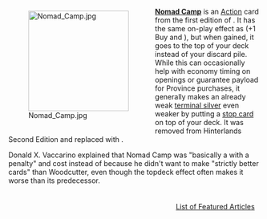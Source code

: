 <div style="float: left; margin: 0.5em 0.9em 0.4em 0;">[[File:Nomad Camp.jpg|200px]]</div>

'''[[Nomad Camp]]''' is an [[Action]] card from the first edition of {{Set|Hinterlands}}. It has the same on-play effect as {{Card|Woodcutter}} (+1 Buy and {{Costplus|2}}), but when gained, it goes to the top of your deck instead of your discard pile. While this can occasionally help with economy timing on {{Split|4|3}} openings or guarantee payload for Province purchases, it generally makes an already weak [[terminal silver]] even weaker by putting a [[stop card]] on top of your deck. It was removed from Hinterlands Second Edition and replaced with {{Card|Nomads}}.

Donald X. Vaccarino explained that Nomad Camp was "basically a {{Card|Woodcutter}} with a penalty" and cost {{Cost|4}} instead of {{Cost|3}} because he didn't want to make "strictly better cards" than Woodcutter, even though the topdeck effect often makes it worse than its {{Cost|3}} predecessor.

<div style="float: right; margin: 0.5em 0.9em 0.4em 0;">[[List of Featured Articles]]</div>